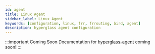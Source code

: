 ```yaml
---
id: agent
title: Linux Agent
sidebar_label: Linux Agent
keywords: [configuration, linux, frr, frrouting, bird, agent]
description: hyperglass agent configuration
---
```


:::important Coming Soon
Documentation for [hyperglass-agent](https://github.com/checktheroads/hyperglass-agent) coming soon!
:::
